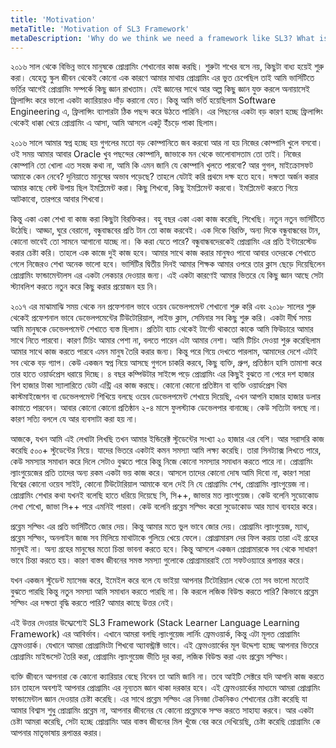 ```yaml
---
title: 'Motivation'
metaTitle: 'Motivation of SL3 Framework'
metaDescription: 'Why do we think we need a framework like SL3? What is the motivation behind SL3 Framework, SL3 APP and SL3 Program?'
---
```



২০১৬ সাল থেকে বিভিন্ন ভাবে মানুষকে প্রোগ্রামিং শেখানোর কাজ করছি। শুরুটা শখের বসে নয়, কিছুটা বাধ্য হয়েই শুরু করা। যেহেতু স্কুল জীবন থেকেই কোনো এক কারণে আমার মাথায় প্রোগ্রামিং এর ভুত চেপেছিল তাই আমি ভার্সিটিতে ভর্তির আগেই প্রোগ্রামিং সম্পর্কে কিছু জ্ঞান রাখতাম। যেই জ্ঞানের সাথে আর অল্প কিছু জ্ঞান যুক্ত করলে অনায়াসেই ফ্রিলান্সিং করে ভালো একটা ক্যারিয়ারও দাঁড় করানো যেত। কিন্তু আমি ভর্তি হয়েছিলাম Software Engineering এ, ফ্রিলান্সিং ব্যাপারটা ঠিক পছন্দ করে উঠতে পারিনি। এর পিছনের একটা বড় কারণ হচ্ছে ফ্রিলান্সিং থেকেই ধাক্কা খেয়ে প্রোগ্রামিং এ আসা, আমি আসলে একটু ইঁচড়ে পাকা ছিলাম।

২০১৬ সালে আমার স্বপ্ন হচ্ছে হয় গুগলের মতো বড় কোম্পানিতে জব করবো আর না হয় নিজের কোম্পানি খুলে বসবো। ওই সময় আমার আবার Oracle খুব পছন্দের কোম্পানি, জাভাকে মন থেকে ভালোবাসতাম তো তাই। নিজের কোম্পানি তো খোলা এত সহজ কথা না, আমি কি এমন জানি যে কোম্পানি খুলতে পারবো? আর গুগল, মাইক্রোসফট আমাকে কেন নেবে? দুনিয়াতে মানুষের অভাব পড়েছে? তাহলে যেটাই করি প্রথমে দক্ষ হতে হবে। দক্ষতা অর্জন করার আমার কাছে বেস্ট উপায় ছিল ইমপ্লিমেন্ট করা। কিছু শিখবো, কিছু ইমপ্লিমেন্ট করবো। ইমপ্লিমেন্ট করতে গিয়ে আটকাবো, তারপরে আবার শিখবো।

কিন্তু একা একা শেখা বা কাজ করা কিছুটা বিরক্তিকর। বহু বছর একা একা কাজ করেছি, শিখেছি। নতুন নতুন ভার্সিটিতে উঠেছি। আড্ডা, ঘুরে বেরানো, বন্ধুবান্ধবের প্রতি টান তো কাজ করবেই। এক দিকে বিরক্তি, অন্য দিকে বন্ধুবান্ধবের টান, কোনো ভাবেই তো সামনে আগানো যাচ্ছে না। কি করা যেতে পারে? বন্ধুবান্ধবদেরকেই প্রোগ্রামিং এর প্রতি ইন্টারেস্টেড করার চেষ্টা করি। তাহলে এক কাজে দুই কাজ হবে। আমার সাথে কাজ করার মানুষও পাবো আবার ওদেরকে শেখাতে গেলে নিজেরও শেখা অনেক ভালো হবে। ভার্সিটির দ্বিতীয় দিনই আমার শিক্ষক আমার ওপরে তার ক্লাস ছেড়ে দিয়েছিলেন প্রোগ্রামিং ফান্ডামেন্টালস এর একটা লেকচার দেওয়ার জন্য। এই একটা কারণেই আমার ভিতরে যে কিছু জ্ঞান আছে সেটা স্ট্যাবলিশ করতে নতুন করে কিছু করার প্রয়োজন হয় নি।

২০১৭ এর মাঝামাঝি সময় থেকে নন প্রফেশনাল ভাবে ওয়েব ডেভেলপমেন্ট শেখানো শুরু করি এবং ২০১৮ সালের শুরু থেকেই প্রফেশনাল ভাবে ডেভেলপমেন্টের টিউটোরিয়াল, লাইভ ক্লাস, সেমিনার সব কিছু শুরু করি। একটা দীর্ঘ সময় আমি মানুষকে ডেভেলপমেন্ট শেখাতে ব্যস্ত ছিলাম। প্রতিটা ব্যাচ থেকেই টার্গেট থাকতো কাকে আমি ফিউচারে আমার সাথে নিতে পারবো। কারণ টিচিং আমার পেশা না, বলতে পারেন এটা আমার নেশা। আমি টিচিং দেওয়া শুরু করেছিলাম আমার সাথে কাজ করতে পারবে এমন মানুষ তৈরি করার জন্য। কিন্তু পরে গিয়ে দেখতে পারলাম, আমাদের দেশে এটাই সব থেকে বড় গ্যাপ। কেউ একজন স্বপ্ন নিয়ে আসছে গুগলে চাকরি করবে, কিছু ব্যক্তি, গ্রুপ, প্রতিষ্ঠান হাসি তামাশা করে তার হাতে ওয়ার্ডপ্রেস ধরায়ে দিচ্ছে। ৪ বছর কম্পিউটার সাইন্সে পড়ে প্রোগ্রামিং এর কিছুই বুঝতে না পেরে দশ হাজার বিশ হাজার টাকা স্যালারিতে ডেটা এন্ট্রি এর কাজ করছে। কোনো কোনো প্রতিষ্টান বা ব্যক্তি ওয়ার্ডপ্রেস থিম কাস্টমাইজেশন বা ডেভেলপমেন্ট শিখিয়ে বলছে ওয়েব ডেভেলপমেন্ট শেখায়ে দিয়েছি, এখন আপনি হাজার হাজার ডলার কামাতে পারবেন। আবার কোনো কোনো প্রতিষ্ঠান ২-৪ মাসে ফুলস্ট্যাক ডেভেলপার বানাচ্ছে। কেউ সত্যিটা বলছে না। কারণ সত্যি বললে যে আর ব্যবসাটা করা হয় না।

আজকে, যখন আমি এই লেখাটা লিখছি তখন আমার ইন্ডিরেক্ট স্টুডেন্টের সংখ্যা ২০ হাজার এর বেশি। আর সরাসরি কাজ করেছি ৫০০+ স্টুডেন্টের নিয়ে। যাদের ভিতরে একটাই কমন সমস্যা আমি লক্ষ্য করেছি। তারা সিনট্যাক্স লিখতে পারে, কেউ সমস্যার সমাধান করে দিলে সেটাও বুঝতে পারে কিন্তু নিজে কোনো সমস্যার সমাধান করতে পারে না। প্রোগ্রামিং ল্যাংগুয়েজের প্রতি তাদের অন্য রকম একটা ভয় কাজ করে। আসলে তাদের কোনো দোষ আমি দিবো না, কারণ সারা বিশ্বের কোনো ওয়েব সাইট, কোনো টিউটোরিয়াল আমাকে বলে দেই নি যে প্রোগ্রামিং শেখ, প্রোগ্রামিং ল্যাংগুয়েজ না। প্রোগ্রামিং শেখার কথা যখনই বলেছি হাতে ধরিয়ে দিয়েছে সি, সি++, জাভার মত ল্যাংগুয়েজ। কেউ বলেনি সুডোকোড লেখা শেখো, জাভা সি++ পরে এমনিই পারবা। কেউ বলেনি প্রব্লেম সল্ভিং করো সুডোকোড আর ম্যাথ ব্যবহার করে।

প্রব্লেম সল্ভিং এর প্রতি ভার্সিটিতে জোর দেয়। কিন্তু আমার মতে ভুল ভাবে জোর দেয়। প্রোগ্রামিং ল্যাংগুয়েজ, ম্যাথ, প্রব্লেম সল্ভিং, অনলাইন জাজ সব মিলিয়ে মাথাটাকে গুলিয়ে খেয়ে ফেলে। প্রোগ্রামারস দের ফিল করায় তারা এই গ্রহের মানুষই না। অন্য গ্রহের মানুষের মতো চিন্তা ভাবনা করতে হবে। কিন্তু আসলে একজন প্রোগ্রামারকে সব থেকে সাধারণ ভাবে চিন্তা করতে হয়। কারণ বাস্তব জীবনের সমস্ত সমস্যা গুলোকে প্রোগ্রামাররাই তো সফটওয়্যারে রূপান্তর করে।

যখন একজন স্টুডেন্ট ম্যাসেজ করে, ইমেইল করে বলে যে ভাইয়া আপনার টিটোরিয়াল থেকে তো সব ভালো মতোই বুঝতে পারছি কিন্তু নতুন সমস্যা আমি সমাধান করতে পারছি না। কি করলে লজিক বিউল্ড করতে পারি? কিভাবে প্রব্লেম সল্ভিং এর দক্ষতা বৃদ্ধি করতে পারি? আমার কাছে উত্তর নেই।

এই উত্তর দেওয়ার উদ্দ্যেশ্যেই SL3 Framework (Stack Learner Language Learning Framework) এর আবির্ভাব। এখানে আমরা বলছি ল্যাংগুয়েজ লার্নিং ফ্রেমওয়ার্ক, কিন্তু এটা মূলত প্রোগ্রামিং ফ্রেমওয়ার্ক। যেখানে আমরা প্রোগ্রামিংটা শিখবো অ্যাবস্ট্রাক্ট ভাবে। এই ফ্রেমওয়ার্কের মূল উদ্দেশ্য হচ্ছে আপনার ভিতরে প্রোগ্রামিং মাইন্ডসেট তৈরি করা, প্রোগ্রামিং ল্যাংগুয়েজ ভীতি দূর করা, লজিক বিউল্ড করা এবং প্রব্লেম সল্ভিং।

ব্যক্তি জীবনে আপনারা কে কোনো ক্যারিয়ার বেছে নিবেন তা আমি জানি না। তবে আইটি সেক্টরে যদি আপনি কাজ করতে চান তাহলে অবশ্যই আপনার প্রোগ্রামিং এর নূন্যতম জ্ঞান থাকা দরকার হবে। এই ফ্রেমওয়ার্কের মাধ্যমে আমরা প্রোগ্রামিং ফান্ডামেন্টাল জ্ঞান দেওয়ার চেষ্টা করেছি। এর সাথে প্রব্লেম সল্ভিং এর নিনজা টেকনিকও শেখানোর চেষ্টা করেছি যা আমার বিশ্বাস শুধু প্রোগ্রামিং প্রব্লেম না, আপনার জীবনের যে কোনো প্রব্লেমকে সল্ভ করতে সাহায্য করবে। আর একটা চেষ্টা আমরা করেছি, সেটা হচ্ছে প্রোগ্রামিং আর বাস্তব জীবনের মিল খুঁজে বের করে দেখিয়েছি, চেষ্টা করেছি প্রোগ্রামিং কে আপনার মাতৃভাষায় রূপান্তর করার।

<Person
	name='HM Nayem'
	title='Founder & CEO'
	company='Stack Learner'
	img='/hmnayem.png'
/>
